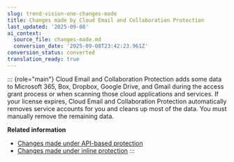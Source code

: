 ```yaml
---
slug: trend-vision-one-changes-made
title: Changes made by Cloud Email and Collaboration Protection
last_updated: '2025-09-08'
ai_context:
  source_file: changes-made.md
  conversion_date: '2025-09-08T23:42:23.961Z'
conversion_status: converted
translation_ready: true
---
```


::: {role="main"}
Cloud Email and Collaboration Protection adds some data to Microsoft 365, Box, Dropbox, Google Drive, and Gmail during the access grant process or when scanning those cloud applications and services. If your license expires, Cloud Email and Collaboration Protection automatically removes service accounts for you and cleans up most of the data. You must manually remove the remaining data.

**Related information**

- [Changes made under API-based protection](changes-api-based-protection.mdx)
- [Changes made under inline protection](changes-inline-protection.mdx)
:::
